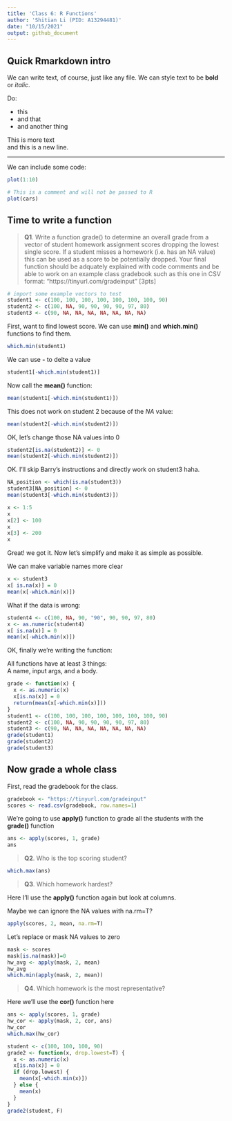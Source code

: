 ```yaml
---
title: 'Class 6: R Functions'
author: 'Shitian Li (PID: A13294481)'
date: "10/15/2021"
output: github_document
---
```


## Quick Rmarkdown intro

We can write text, of course, just like any file. We can style text to be **bold** or *italic*. 

Do: 

- this
- and that
- and another thing

This is more text  
and this is a new line.

---

We can include some code:

```r
plot(1:10)
```

```r
# This is a comment and will not be passed to R
plot(cars)
```


## Time to write a function

> **Q1**. Write a function grade() to determine an overall grade from a vector of student homework assignment scores dropping the lowest single score. If a student misses a homework (i.e. has an NA value) this can be used as a score to be potentially dropped. Your final function should be adquately explained with code comments and be able to work on an example class gradebook such as this one in CSV format: “https://tinyurl.com/gradeinput” [3pts]

```r
# import some example vectors to test
student1 <- c(100, 100, 100, 100, 100, 100, 100, 90) 
student2 <- c(100, NA, 90, 90, 90, 90, 97, 80) 
student3 <- c(90, NA, NA, NA, NA, NA, NA, NA)
```

First, want to find lowest score. We can use **min()** and **which.min()** functions to find them. 
```r
which.min(student1)
```

We can use **-** to delte a value
```r
student1[-which.min(student1)]
```

Now call the **mean()** function: 
```r
mean(student1[-which.min(student1)])
```

This does not work on student 2 because of the *NA* value: 
```r
mean(student2[-which.min(student2)])
```
OK, let's change those NA values into 0
```r
student2[is.na(student2)] <- 0
mean(student2[-which.min(student2)])
```

OK. I'll skip Barry's instructions and directly work on student3 haha. 
```r
NA_position <- which(is.na(student3))
student3[NA_position] <- 0
mean(student3[-which.min(student3)])
```

```r
x <- 1:5
x
x[2] <- 100
x
x[3] <- 200
x
```

Great! we got it. Now let's simplify and make it as simple as possible. 

We can make variable names more clear

```r
x <- student3
x[ is.na(x)] = 0
mean(x[-which.min(x)])

```

What if the data is wrong: 
```r
student4 <- c(100, NA, 90, "90", 90, 90, 97, 80)
x <- as.numeric(student4)
x[ is.na(x)] = 0
mean(x[-which.min(x)])
```



OK, finally we're writing the function: 

All functions have at least 3 things:  
A name, input args, and a body.
```r
grade <- function(x) {
  x <- as.numeric(x)
  x[is.na(x)] = 0
  return(mean(x[-which.min(x)]))
}
student1 <- c(100, 100, 100, 100, 100, 100, 100, 90) 
student2 <- c(100, NA, 90, 90, 90, 90, 97, 80) 
student3 <- c(90, NA, NA, NA, NA, NA, NA, NA)
grade(student1)
grade(student2)
grade(student3)
```

## Now grade a whole class

First, read the gradebook for the class. 

```r
gradebook <- "https://tinyurl.com/gradeinput"
scores <- read.csv(gradebook, row.names=1)
```


We're going to use **apply()** function to grade all the students with the **grade()** function
```r
ans <- apply(scores, 1, grade)
ans
```

> **Q2**. Who is the top scoring student? 

```r
which.max(ans)
```

> **Q3**. Which homework hardest? 

Here I'll use the **apply()** function again but look at columns. 

Maybe we can ignore the NA values with na.rm=T? 
```r
apply(scores, 2, mean, na.rm=T)
```

Let's replace or mask NA values to zero
```r
mask <- scores
mask[is.na(mask)]=0
hw_avg <- apply(mask, 2, mean)
hw_avg
which.min(apply(mask, 2, mean))
```

> **Q4**. Which homework is the most representative?

Here we'll use the **cor()** function here
```r
ans <- apply(scores, 1, grade)
hw_cor <- apply(mask, 2, cor, ans)
hw_cor
which.max(hw_cor)
```

```r
student <- c(100, 100, 100, 90)
grade2 <- function(x, drop.lowest=T) {
  x <- as.numeric(x)
  x[is.na(x)] = 0
  if (drop.lowest) {
    mean(x[-which.min(x)])
  } else {
    mean(x)
  }
}
grade2(student, F)
```


